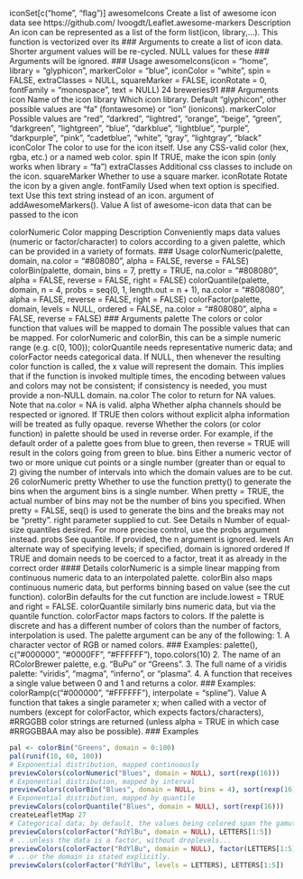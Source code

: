 

iconSet[c("home", "flag")]
awesomeIcons Create a list of awesome icon data see https://github.com/
lvoogdt/Leaflet.awesome-markers
Description
An icon can be represented as a list of the form list(icon, library,...). This function is
vectorized over its ### Arguments to create a list of icon data. Shorter argument values will be re-cycled.
NULL values for these ### Arguments will be ignored.
### Usage
awesomeIcons(icon = "home", library = "glyphicon",
markerColor = "blue", iconColor = "white", spin = FALSE,
extraClasses = NULL, squareMarker = FALSE, iconRotate = 0,
fontFamily = "monospace", text = NULL)
24 breweries91
### Arguments
icon Name of the icon
library Which icon library. Default "glyphicon", other possible values are "fa" (fontawesome)
or "ion" (ionicons).
markerColor Possible values are "red", "darkred", "lightred", "orange", "beige", "green",
"darkgreen", "lightgreen", "blue", "darkblue", "lightblue", "purple",
"darkpurple", "pink", "cadetblue", "white", "gray", "lightgray", "black"
iconColor The color to use for the icon itself. Use any CSS-valid color (hex, rgba, etc.) or
a named web color.
spin If TRUE, make the icon spin (only works when library = "fa")
extraClasses Additional css classes to include on the icon.
squareMarker Whether to use a square marker.
iconRotate Rotate the icon by a given angle.
fontFamily Used when text option is specified.
text Use this text string instead of an icon. argument of addAwesomeMarkers().
Value
A list of awesome-icon data that can be passed to the icon


colorNumeric Color mapping
Description
Conveniently maps data values (numeric or factor/character) to colors according to a given palette,
which can be provided in a variety of formats.
### Usage
colorNumeric(palette, domain, na.color = "#808080", alpha = FALSE,
reverse = FALSE)
colorBin(palette, domain, bins = 7, pretty = TRUE,
na.color = "#808080", alpha = FALSE, reverse = FALSE,
right = FALSE)
colorQuantile(palette, domain, n = 4, probs = seq(0, 1, length.out = n
+ 1), na.color = "#808080", alpha = FALSE, reverse = FALSE,
right = FALSE)
colorFactor(palette, domain, levels = NULL, ordered = FALSE,
na.color = "#808080", alpha = FALSE, reverse = FALSE)
### Arguments
palette The colors or color function that values will be mapped to
domain The possible values that can be mapped.
For colorNumeric and colorBin, this can be a simple numeric range (e.g.
c(0, 100)); colorQuantile needs representative numeric data; and colorFactor
needs categorical data.
If NULL, then whenever the resulting color function is called, the x value will
represent the domain. This implies that if the function is invoked multiple times,
the encoding between values and colors may not be consistent; if consistency is
needed, you must provide a non-NULL domain.
na.color The color to return for NA values. Note that na.color = NA is valid.
alpha Whether alpha channels should be respected or ignored. If TRUE then colors
without explicit alpha information will be treated as fully opaque.
reverse Whether the colors (or color function) in palette should be used in reverse
order. For example, if the default order of a palette goes from blue to green,
then reverse = TRUE will result in the colors going from green to blue.
bins Either a numeric vector of two or more unique cut points or a single number
(greater than or equal to 2) giving the number of intervals into which the domain
values are to be cut.
26 colorNumeric
pretty Whether to use the function pretty() to generate the bins when the argument
bins is a single number. When pretty = TRUE, the actual number of bins may
not be the number of bins you specified. When pretty = FALSE, seq() is used
to generate the bins and the breaks may not be "pretty".
right parameter supplied to cut. See Details
n Number of equal-size quantiles desired. For more precise control, use the probs
argument instead.
probs See quantile. If provided, the n argument is ignored.
levels An alternate way of specifying levels; if specified, domain is ignored
ordered If TRUE and domain needs to be coerced to a factor, treat it as already in the
correct order
#### Details
colorNumeric is a simple linear mapping from continuous numeric data to an interpolated palette.
colorBin also maps continuous numeric data, but performs binning based on value (see the cut
function). colorBin defaults for the cut function are include.lowest = TRUE and right = FALSE.
colorQuantile similarly bins numeric data, but via the quantile function.
colorFactor maps factors to colors. If the palette is discrete and has a different number of colors
than the number of factors, interpolation is used.
The palette argument can be any of the following:
1. A character vector of RGB or named colors. ### Examples: palette(), c("#000000", "#0000FF", "#FFFFFF"),
topo.colors(10)
2. The name of an RColorBrewer palette, e.g. "BuPu" or "Greens".
3. The full name of a viridis palette: "viridis", "magma", "inferno", or "plasma".
4. A function that receives a single value between 0 and 1 and returns a color. ### Examples:
colorRamp(c("#000000", "#FFFFFF"), interpolate = "spline").
Value
A function that takes a single parameter x; when called with a vector of numbers (except for
colorFactor, which expects factors/characters), #RRGGBB color strings are returned (unless
alpha = TRUE in which case #RRGGBBAA may also be possible).
### Examples
```r
pal <- colorBin("Greens", domain = 0:100)
pal(runif(10, 60, 100))
# Exponential distribution, mapped continuously
previewColors(colorNumeric("Blues", domain = NULL), sort(rexp(16)))
# Exponential distribution, mapped by interval
previewColors(colorBin("Blues", domain = NULL, bins = 4), sort(rexp(16)))
# Exponential distribution, mapped by quantile
previewColors(colorQuantile("Blues", domain = NULL), sort(rexp(16)))
createLeafletMap 27
# Categorical data; by default, the values being colored span the gamut...
previewColors(colorFactor("RdYlBu", domain = NULL), LETTERS[1:5])
# ...unless the data is a factor, without droplevels...
previewColors(colorFactor("RdYlBu", domain = NULL), factor(LETTERS[1:5], levels = LETTERS))
# ...or the domain is stated explicitly.
previewColors(colorFactor("RdYlBu", levels = LETTERS), LETTERS[1:5])
```
